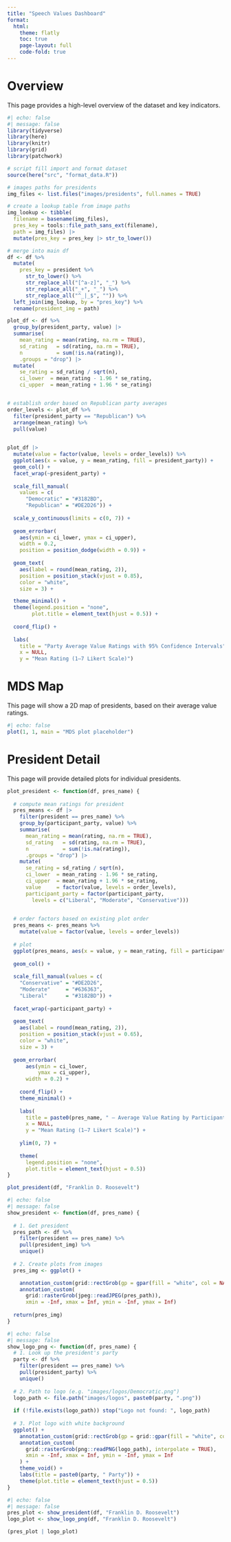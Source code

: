 ```yaml
---
title: "Speech Values Dashboard"
format:
  html:
    theme: flatly
    toc: true
    page-layout: full
    code-fold: true
---
```


# Overview {#overview}

This page provides a high-level overview of the dataset and key indicators.

```r
#| echo: false
#| message: false
library(tidyverse)
library(here)
library(knitr)
library(grid)
library(patchwork)

# script fill import and format dataset
source(here("src", "format_data.R"))

# images paths for presidents
img_files <- list.files("images/presidents", full.names = TRUE)

# create a lookup table from image paths
img_lookup <- tibble(
  filename = basename(img_files),
  pres_key = tools::file_path_sans_ext(filename),
  path = img_files) |> 
  mutate(pres_key = pres_key |> str_to_lower())

# merge into main df
df <- df %>%
  mutate(
    pres_key = president %>%
      str_to_lower() %>%
      str_replace_all("[^a-z]", "_") %>%  
      str_replace_all("_+", "_") %>%
      str_replace_all("^_|_$", "")) %>%
  left_join(img_lookup, by = "pres_key") %>%
  rename(president_img = path) 
```


```r
plot_df <- df %>%
  group_by(president_party, value) |>
  summarise(
    mean_rating = mean(rating, na.rm = TRUE), 
    sd_rating   = sd(rating, na.rm = TRUE),
    n           = sum(!is.na(rating)),
    .groups = "drop") |>
  mutate(
    se_rating = sd_rating / sqrt(n),
    ci_lower  = mean_rating - 1.96 * se_rating,
    ci_upper  = mean_rating + 1.96 * se_rating)


# establish order based on Republican party averages
order_levels <- plot_df %>%
  filter(president_party == "Republican") %>%
  arrange(mean_rating) %>%
  pull(value)

  
plot_df |>
  mutate(value = factor(value, levels = order_levels)) %>%
  ggplot(aes(x = value, y = mean_rating, fill = president_party)) +
  geom_col() +
  facet_wrap(~president_party) +
  
  scale_fill_manual(
    values = c(
      "Democratic" = "#3182BD",
      "Republican" = "#DE2D26")) +
  
  scale_y_continuous(limits = c(0, 7)) +
  
  geom_errorbar(
    aes(ymin = ci_lower, ymax = ci_upper),
    width = 0.2,
    position = position_dodge(width = 0.9)) +
  
  geom_text(
    aes(label = round(mean_rating, 2)),
    position = position_stack(vjust = 0.85),
    color = "white",
    size = 3) +

  theme_minimal() +
  theme(legend.position = "none", 
        plot.title = element_text(hjust = 0.5)) +
  
  coord_flip() +
  
  labs(
    title = "Party Average Value Ratings with 95% Confidence Intervals",
    x = NULL,  
    y = "Mean Rating (1–7 Likert Scale)")
```







# MDS Map {#mds-map}

This page will show a 2D map of presidents, based on their average value ratings.


```r
#| echo: false
plot(1, 1, main = "MDS plot placeholder")
```


# President Detail {#president-detail}

This page will provide detailed plots for individual presidents.

```r
plot_president <- function(df, pres_name) {
  
  # compute mean ratings for president
  pres_means <- df |>
    filter(president == pres_name) %>%
    group_by(participant_party, value) %>%
    summarise(
      mean_rating = mean(rating, na.rm = TRUE),
      sd_rating   = sd(rating, na.rm = TRUE),
      n           = sum(!is.na(rating)),
      .groups = "drop") |>
    mutate(
      se_rating = sd_rating / sqrt(n),
      ci_lower  = mean_rating - 1.96 * se_rating,
      ci_upper  = mean_rating + 1.96 * se_rating,
      value     = factor(value, levels = order_levels), 
      participant_party = factor(participant_party,
        levels = c("Liberal", "Moderate", "Conservative")))

  
  # order factors based on existing plot order
  pres_means <- pres_means %>%
    mutate(value = factor(value, levels = order_levels))
  
  # plot
  ggplot(pres_means, aes(x = value, y = mean_rating, fill = participant_party)) +
    
  geom_col() +
    
  scale_fill_manual(values = c(
    "Conservative" = "#DE2D26", 
    "Moderate"     = "#636363", 
    "Liberal"      = "#3182BD")) +
  
  facet_wrap(~participant_party) +
      
  geom_text(
    aes(label = round(mean_rating, 2)),
    position = position_stack(vjust = 0.65),
    color = "white",
    size = 3) +
  
  geom_errorbar(
      aes(ymin = ci_lower, 
          ymax = ci_upper),
      width = 0.2) +
  
    coord_flip() +
    theme_minimal() +
    
    labs(
      title = paste0(pres_name, " — Average Value Rating by Participant Leaning"),
      x = NULL,
      y = "Mean Rating (1–7 Likert Scale)") +
    
    ylim(0, 7) +  
    
    theme(
      legend.position = "none", 
      plot.title = element_text(hjust = 0.5))
}

plot_president(df, "Franklin D. Roosevelt")
```

```r
#| echo: false
#| message: false
show_president <- function(df, pres_name) {
  
  # 1. Get president
  pres_path <- df %>%
    filter(president == pres_name) %>%
    pull(president_img) %>%
    unique()
  
  # 2. Create plots from images
  pres_img <- ggplot() + 

    annotation_custom(grid::rectGrob(gp = gpar(fill = "white", col = NA))) +
    annotation_custom(
      grid::rasterGrob(jpeg::readJPEG(pres_path)),
      xmin = -Inf, xmax = Inf, ymin = -Inf, ymax = Inf)
  
  return(pres_img)
}
```

```r
#| echo: false
#| message: false
show_logo_png <- function(df, pres_name) {
  # 1. Look up the president's party
  party <- df %>%
    filter(president == pres_name) %>%
    pull(president_party) %>%
    unique()
  
  # 2. Path to logo (e.g. "images/logos/Democratic.png")
  logo_path <- file.path("images/logos", paste0(party, ".png"))
  
  if (!file.exists(logo_path)) stop("Logo not found: ", logo_path)
  
  # 3. Plot logo with white background
  ggplot() +
    annotation_custom(grid::rectGrob(gp = grid::gpar(fill = "white", col = NA))) +
    annotation_custom(
      grid::rasterGrob(png::readPNG(logo_path), interpolate = TRUE),
      xmin = -Inf, xmax = Inf, ymin = -Inf, ymax = Inf
    ) +
    theme_void() +
    labs(title = paste0(party, " Party")) +
    theme(plot.title = element_text(hjust = 0.5))
}
```
```r
#| echo: false
#| message: false
pres_plot <- show_president(df, "Franklin D. Roosevelt")
logo_plot <- show_logo_png(df, "Franklin D. Roosevelt")

(pres_plot | logo_plot)
```

